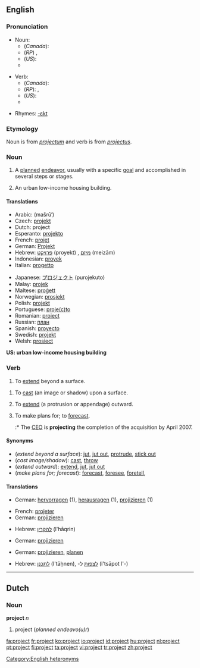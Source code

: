 {{wikipedia|dab=project (disambiguation)|project}}
==English==

===Pronunciation===
* Noun:
** (''Canada''): {{IPA|/ˈpɹɑdʒεk̚t/}}
** (''RP'') {{IPA|/ˈpɹəʊʤεkt/ ''or'' /pɹɒʤεkt/}}, {{SAMPA|/"pr@UdZEkt/ ''or'' /"prQdZEkt/}}
** (''US''): {{IPA|/ˈpɻɑʤεkt/}}
** {{Audio|en-ca-project-noun.ogg|Audio (Canada) (noun)}}

* Verb:
** (''Canada''): {{IPA|/pɹəˈʤεk̚t/}}
** (''RP''): {{IPA|/prəˈʤεkt/}}, {{SAMPA|/pr@"dZEkt/}}
** (''US''): {{IPA|/pɻəˈʤεkt/}}
** {{Audio|en-ca-project-verb.ogg|Audio (Canada) (verb)}}

*Rhymes: [[Rhymes:English:-ɛkt|-ɛkt]]

===Etymology===
Noun is from {{L.}} ''[[projectum]]'' and verb is from ''[[projectus]]''.

===Noun===
{{wikipedia}}
{{en-noun}}

# A [[plan]]ned [[endeavor]], usually with a specific [[goal]] and accomplished in several steps or stages.
# {{US}} An urban low-income housing building.

====Translations====

{{trans-top|planned endeavo(u)r}}
*Arabic: {{ARchar|[[مشروع]]}} (mašrū‘)
*Czech: [[projekt]] {{m}}
*Dutch: project {{n}}
*Esperanto: [[projekto]]
*French: [[projet]] {{m}}
*German: [[Projekt]] {{n}}
*Hebrew: [[פרויקט]] (proyekt) {{m}}, [[מיזם]] (meizām) {{m}}
*Indonesian: [[proyek]]
*Italian: [[progetto]] {{m}}
{{trans-mid}}
*Japanese: [[プロジェクト]] (purojekuto)
*Malay: [[projek]]
*Maltese: [[proġett]]
*Norwegian: [[prosjekt]] {{n}}
*Polish: [[projekt]] {{m}}
*Portuguese: [[proje(c)to]] {{m}}
*Romanian: [[proiect]] {{n}}
*Russian: [[план]]
*Spanish: [[proyecto]] {{m}}
*Swedish: [[projekt]]
*Welsh: [[prosiect]] {{m}}
{{trans-bottom}}

'''US: urban low-income housing building'''

===Verb===
{{en-verb}}

#{{intransitive}} To [[extend]] beyond a surface.

#{{transitive}} To [[cast]] (an image or shadow) upon a surface.
#{{transitive}}  To [[extend]] (a protrusion or appendage) outward.
#{{transitive}}  To make plans for; to [[forecast]].
#:* The [[CEO]] is '''projecting''' the completion of the acquisition by April 2007.

====Synonyms====
*(''extend beyond a surface''): [[jut]], [[jut out]], [[protrude]], [[stick out]]
*(''cast image/shadow''): [[cast]], [[throw]]
*(''extend outward''): [[extend]], [[jut]], [[jut out]]
*(''make plans for; forecast''): [[forecast]], [[foresee]], [[foretell]], 
====Translations====

{{trans-top|extend beyond a surface}}
*German: [[hervorragen]] (1), [[herausragen]] (1), [[projizieren]] (1)
{{trans-mid}}
{{trans-bottom}}

{{trans-top|cast (image/shadow)}}
*French: [[projeter]]
*German: [[projizieren]]
{{trans-mid}}
*Hebrew: [[להקרין]] (l'hāqrin)
{{trans-bottom}}

{{trans-top|extend outward}}
*German: [[projizieren]]
{{trans-mid}}
{{trans-bottom}}

{{trans-top|make plans for; forecast}}
*German: [[projizieren]], [[planen]]
{{trans-mid}}
*Hebrew: [[לתכנן]] (l'tāḥnen), -[[לצפות]] ל (l'tsāpot l'-)
{{trans-bottom}}

[[Category:English heteronyms]]

----

==Dutch==

===Noun===
'''project''' ''n''

# project (''planned endeavo(u)r'')

[[fa:project]]
[[fr:project]]
[[ko:project]]
[[io:project]]
[[id:project]]
[[hu:project]]
[[nl:project]]
[[pt:project]]
[[fi:project]]
[[ta:project]]
[[vi:project]]
[[tr:project]]
[[zh:project]]